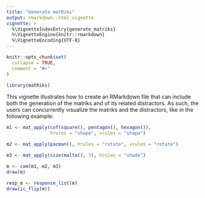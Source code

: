 ```yaml
---
title: "Generate matRiks"
output: rmarkdown::html_vignette
vignette: >
  %\VignetteIndexEntry{generate_matriks}
  %\VignetteEngine{knitr::rmarkdown}
  %\VignetteEncoding{UTF-8}
---
```


```r
knitr::opts_chunk$set(
  collapse = TRUE,
  comment = "#>"
)
```

```r
library(matRiks)
```

This vignette illustrates how to create an RMarkdown file that can include both the generation of the matriks and of its related distractors. As such, the users can concurrently visualize the matriks and the distractors, like in the following example: 

```r
m1 <- mat_apply(cof(square(), pentagon(), hexagon()), 
                hrules = "shape", vrules = "shape")

m2 <- mat_apply(pacman(), hrules = "rotate", vrules = "rotate")

m3 <- mat_apply(size(malta(), 3), hrules = "shade")

m <- com(m1, m2, m3)
draw(m)
```

```r
resp_m <- response_list(m)
draw(ic_flip(m))
```

